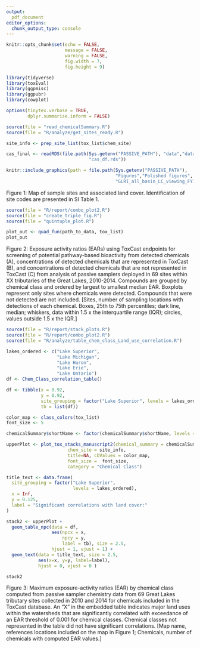 ```yaml
---
output: 
  pdf_document
editor_options: 
  chunk_output_type: console
---
```


```r
knitr::opts_chunk$set(echo = FALSE,
                      message = FALSE,
                      warning = FALSE,
                      fig.width = 7,
                      fig.height = 9)

library(tidyverse)
library(toxEval)
library(ggpmisc)
library(ggpubr)
library(cowplot)

options(tinytex.verbose = TRUE,
        dplyr.summarise.inform = FALSE)

source(file = "read_chemicalSummary.R")
source(file = "R/analyze/get_sites_ready.R")

site_info <- prep_site_list(tox_list$chem_site)

cas_final <- readRDS(file.path(Sys.getenv("PASSIVE_PATH"), "data","data_for_git_repo","clean",
                               "cas_df.rds"))

```


```r
knitr::include_graphics(path = file.path(Sys.getenv("PASSIVE_PATH"),
                                         "Figures","Polished figures",
                                         "GLRI_all_basin_LC_viewing_FY19_Mod3.pdf"))
```
Figure 1: Map of sample sites and associated land cover.  Identification of site codes are presented in SI Table 1. 


```r
source(file = "R/report/combo_plot2.R")
source(file = "create_triple_fig.R")
source(file = "quintuple_plot.R")

plot_out <- quad_fun(path_to_data, tox_list)
plot_out
```

Figure 2: Exposure activity ratios (EARs) using ToxCast endpoints for screening of potential pathway-based bioactivity from detected chemicals (A), concentrations of detected chemicals that are represented in ToxCast (B), and concentrations of detected chemicals that are not represented in ToxCast (C) from analysis of passive samplers deployed in 69 sites within XX tributaries of the Great Lakes, 2010-2014. Compounds are grouped by chemical class and ordered by largest to smallest median EAR. Boxplots represent only sites where chemicals were detected. Compounds that were not detected are not included.  [Sites, number of sampling locations with detections of each chemical. Boxes, 25th to 75th percentiles; dark line, median; whiskers, data within 1.5 x the interquartile range (IQR); circles, values outside 1.5 x the IQR.]

```r

source(file = "R/report/stack_plots.R")
source(file = "R/report/combo_plot2.R")
source(file = "R/analyze/table_chem_class_Land_use_correlation.R")

lakes_ordered <- c("Lake Superior",
                   "Lake Michigan",
                   "Lake Huron",
                   "Lake Erie",
                   "Lake Ontario")
df <- Chem_Class_correlation_table()

df <- tibble(x = 0.92,
             y = 0.92,
             site_grouping = factor("Lake Superior", levels = lakes_ordered),
             tb = list(df))

color_map <- class_colors(tox_list)
font_size <- 5

chemicalSummary$shortName <- factor(chemicalSummary$shortName, levels = levels(site_info$`Short Name`))

upperPlot <- plot_tox_stacks_manuscript2(chemical_summary = chemicalSummary, 
                       chem_site = site_info, 
                       title=NA, cbValues = color_map,
                       font_size =  font_size, 
                       category = "Chemical Class")

title_text <- data.frame(
  site_grouping = factor("Lake Superior", 
                         levels = lakes_ordered),
  x = Inf,
  y = 0.125,
  label = "Significant correlations with land cover:"
) 

stack2 <- upperPlot +
  geom_table_npc(data = df,
                 aes(npcx = x, 
                     npcy = y,
                     label = tb), size = 2.5,
                 hjust = 1, vjust = 1) +
  geom_text(data = title_text, size = 2.5,
            aes(x=x, y=y, label=label),
            hjust = 0, vjust = 0 )

stack2
```

Figure 3: Maximum exposure-activity ratios (EAR) by chemical class computed from passive sampler chemistry data from 69 Great Lakes tributary sites collected in 2010 and 2014 for chemicals included in the ToxCast database. An “X” in the embedded table indicates major land uses within the watersheds that are significantly correlated with exceedance of an EAR threshold of 0.001 for chemical classes. Chemical classes not represented in the table did not have significant correlations. [Map name, references locations included on the map in Figure 1; Chemicals, number of chemicals with computed EAR values.]